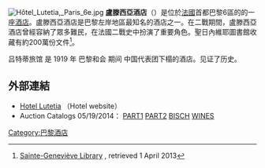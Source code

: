 [[File:Hôtel_Lutetia,_Paris_6e.jpg|thumb]]
'''盧滕西亞酒店'''（{{lang-fr|Hôtel Lutetia}}）是位於[[法國|法國]]首都巴黎6區的的一座[[酒店|酒店]]。盧滕西亞酒店是巴黎左岸地區最知名的酒店之一。在二戰期間，盧滕西亞酒店曾經容納了眾多難民，在法國二戰史中扮演了重要角色。聖日內維耶圖書館收藏有約200萬份文件<ref>[http://www-bsg.univ-paris1.fr/ Sainte-Geneviève Library] {{Wayback|url=http://www-bsg.univ-paris1.fr/ |date=20170210144645 }}, retrieved 1 April 2013</ref>。


吕特蒂旅馆 是 1919 年 巴黎和会 期间 中国代表团下榻的酒店。见证了历史。

== 外部連結 ==
{{commons|Hôtel Lutetia}}
* [http://www.lutetia-lediscret.fr// Hotel Lutetia] {{Wayback|url=http://www.lutetia-lediscret.fr// |date=20181117120407 }} （Hotel website）
* Auction Catalogs  05/19/2014： [http://catalogue.gazette-drouot.com/pdf/berge/19052014-bisch/Berge_19052014_bd.pdf?id=20077&cp=32 PART1] {{Wayback|url=http://catalogue.gazette-drouot.com/pdf/berge/19052014-bisch/Berge_19052014_bd.pdf?id=20077&cp=32 |date=20140519094845 }} [http://catalogue.gazette-drouot.com/pdf/berge/Mobilier/21&22052014/Berge_21&22052014_bd.pdf?id=19940&cp=32 PART2] {{Wayback|url=http://catalogue.gazette-drouot.com/pdf/berge/Mobilier/21%2622052014/Berge_21%2622052014_bd.pdf?id=19940&cp=32 |date=20140519114128 }} [http://www.thierrybisch.com/docs/Berge_19052014_bd.pdf BISCH] {{Wayback|url=http://www.thierrybisch.com/docs/Berge_19052014_bd.pdf |date=20200807191157 }} [http://catalogue.gazette-drouot.com/pdf/berge/vins/24052014/berge_24052014_bd.pdf?id=19923&cp=32 WINES] {{Wayback|url=http://catalogue.gazette-drouot.com/pdf/berge/vins/24052014/berge_24052014_bd.pdf?id=19923&cp=32 |date=20140519113958 }}
{{coord|48|51|04|N|2|19|39|E|display=title|region:FR_source:frwiki}}

[[Category:巴黎酒店|Category:巴黎酒店]]